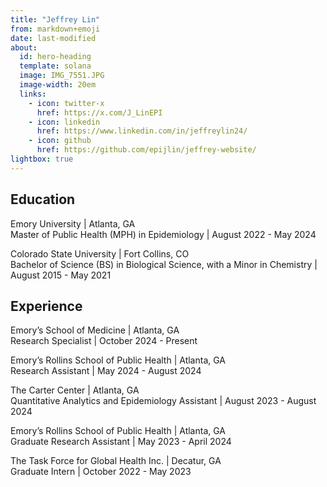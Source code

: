 ```yaml
---
title: "Jeffrey Lin"
from: markdown+emoji
date: last-modified
about:
  id: hero-heading
  template: solana
  image: IMG_7551.JPG
  image-width: 20em
  links: 
    - icon: twitter-x
      href: https://x.com/J_LinEPI
    - icon: linkedin
      href: https://www.linkedin.com/in/jeffreylin24/
    - icon: github
      href: https://github.com/epijlin/jeffrey-website/
lightbox: true
---
```


::: {#hero-heading}


## Education

Emory University \| Atlanta, GA<br> Master of Public Health (MPH) in Epidemiology \| August 2022 - May 2024

Colorado State University \| Fort Collins, CO<br> Bachelor of Science (BS) in Biological Science, with a Minor in Chemistry \| August 2015 - May 2021

## Experience
Emory's School of Medicine | Atlanta, GA<br>Research Specialist | October 2024 - Present

Emory's Rollins School of Public Health | Atlanta, GA<br>Research Assistant | May 2024 - August 2024

The Carter Center \| Atlanta, GA<br>Quantitative Analytics and Epidemiology Assistant \| August 2023 - August 2024

Emory's Rollins School of Public Health \| Atlanta, GA<br>Graduate Research Assistant \| May 2023 - April 2024

The Task Force for Global Health Inc. \| Decatur, GA<br>Graduate Intern \| October 2022 - May 2023
:::

<!-- #### Contact Me -->

<!-- Social Media Icons using css -->

<!-- <div style="text-align: left;"> -->

<!--   <a href="https://x.com/J_LinEPI" target="_blank" style="text-decoration: none;"> -->

<!--     <img src="https://upload.wikimedia.org/wikipedia/commons/b/b7/X_logo.jpg" alt="X" style="width:30px; height:30px; margin-right: 10px;"> -->

<!--   </a> -->

<!--   <a href="https://www.linkedin.com/in/jeffreylin24/" target="_blank" style="text-decoration: none;"> -->

<!--     <img src="https://upload.wikimedia.org/wikipedia/commons/c/ca/LinkedIn_logo_initials.png" alt="LinkedIn" style="width:30px; height:30px; margin-right: 10px;"> -->

<!--   </a> -->

<!--   <a href=" https://github.com/epijlin/jeffrey-website/" target="_blank" style="text-decoration: none;"> -->

<!--     <img src="https://upload.wikimedia.org/wikipedia/commons/c/c2/GitHub_Invertocat_Logo.svg" alt="LinkedIn" style="width:30px; height:30px; margin-right: 10px;"> -->

<!--   </a> -->

<!-- </div> -->

<!-- Social Media Icons using Quarto with some HTML elements for styling -->

<!-- ::: text-left -->

<!-- [![](https://upload.wikimedia.org/wikipedia/commons/b/b7/X_logo.jpg){width="30" height="30" marin-right="10"}](https://x.com/J_LinEPI){target="_blank" style="text-decoration: none;"} [![](https://upload.wikimedia.org/wikipedia/commons/c/ca/LinkedIn_logo_initials.png){width="30" height="30" margin-right="10"}](https://www.linkedin.com/in/jeffreylin24/){target="_blank" style="text-decoration: none;"} [![](https://upload.wikimedia.org/wikipedia/commons/c/c2/GitHub_Invertocat_Logo.svg){width="30" height="30" margin-right="10"}](https://github.com/epijlin/jeffrey-website/){target="_blank" style="text-decoration: none;"} -->

<!-- ::: -->
